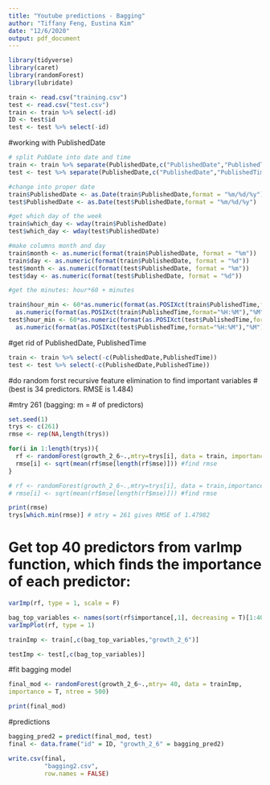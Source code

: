 ```yaml
---
title: "Youtube predictions - Bagging"
author: "Tiffany Feng, Eustina Kim"
date: "12/6/2020"
output: pdf_document
---
```


```r
library(tidyverse)
library(caret)
library(randomForest)
library(lubridate)
```

```r
train <- read.csv("training.csv")
test <- read.csv("test.csv")
train <- train %>% select(-id)
ID <- test$id
test <- test %>% select(-id)
```

#working with PublishedDate
```r
# split PubDate into date and time
train <- train %>% separate(PublishedDate,c("PublishedDate","PublishedTime"),sep = " ")
test <- test %>% separate(PublishedDate,c("PublishedDate","PublishedTime"),sep = " ")
```
```r
#change into proper date
train$PublishedDate <- as.Date(train$PublishedDate,format = "%m/%d/%y")
test$PublishedDate <- as.Date(test$PublishedDate,format = "%m/%d/%y")
```
```r
#get which day of the week
train$which_day <- wday(train$PublishedDate)
test$which_day <- wday(test$PublishedDate)
```
```r
#make columns month and day
train$month <- as.numeric(format(train$PublishedDate, format = "%m"))
train$day <- as.numeric(format(train$PublishedDate, format = "%d"))
test$month <- as.numeric(format(test$PublishedDate, format = "%m"))
test$day <- as.numeric(format(test$PublishedDate, format = "%d"))
```
```r
#get the minutes: hour*60 + minutes

train$hour_min <- 60*as.numeric(format(as.POSIXct(train$PublishedTime,format="%H:%M"),"%H")) +
  as.numeric(format(as.POSIXct(train$PublishedTime,format="%H:%M"),"%M"))
test$hour_min <- 60*as.numeric(format(as.POSIXct(test$PublishedTime,format="%H:%M"),"%H")) +
  as.numeric(format(as.POSIXct(test$PublishedTime,format="%H:%M"),"%M"))
```

#get rid of PublishedDate, PublishedTime
```r
train <- train %>% select(-c(PublishedDate,PublishedTime))
test <- test %>% select(-c(PublishedDate,PublishedTime))
```


#do random forst recursive feature elimination to find important variables
# (best is 34 predictors. RMSE is 1.484)

#mtry 261 (bagging: m = # of predictors)

```r
set.seed(1)
trys <- c(261)
rmse <- rep(NA,length(trys))

for(i in 1:length(trys)){
  rf <- randomForest(growth_2_6~.,mtry=trys[i], data = train, importance = T, ntree = 500)
  rmse[i] <- sqrt(mean(rf$mse[length(rf$mse)])) #find rmse
}

# rf <- randomForest(growth_2_6~.,mtry=trys[i], data = train,importance = T, ntree = 500)
# rmse[i] <- sqrt(mean(rf$mse[length(rf$mse)])) #find rmse
```

```r
print(rmse)
trys[which.min(rmse)] # mtry = 261 gives RMSE of 1.47982
```

# Get top 40 predictors from varImp function, which finds the importance of each predictor:

```r
varImp(rf, type = 1, scale = F) 

bag_top_variables <- names(sort(rf$importance[,1], decreasing = T)[1:40])
varImpPlot(rf, type = 1)
```

```r
trainImp <- train[,c(bag_top_variables,"growth_2_6")]
```
```r
testImp <- test[,c(bag_top_variables)]
```

#fit bagging model
```r
final_mod <- randomForest(growth_2_6~.,mtry= 40, data = trainImp,
importance = T, ntree = 500)
```

```r
print(final_mod)
```

#predictions
```r
bagging_pred2 = predict(final_mod, test)
final <- data.frame("id" = ID, "growth_2_6" = bagging_pred2)
```

```r
write.csv(final, 
          "bagging2.csv",
          row.names = FALSE)
```

